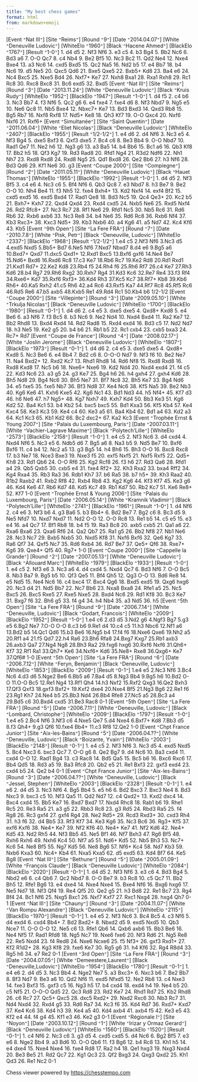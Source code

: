 ```yaml
---
title: "My best chess games"
format: html
from: markdown+emoji
---
```


<link href="https://c2a.chesstempo.com/pgnviewer/v2.5/pgnviewerext.vers1.css" media="all" rel="stylesheet" crossorigin>
<script defer language="javascript" src="https://c1a.chesstempo.com/pgnviewer/v2.5/pgnviewerext.bundle.vers1.js" crossorigin></script>

<link
href="https://c1a.chesstempo.com/fonts/MaterialIcons-Regular.woff2"
rel="stylesheet" crossorigin>

<style>
.ct-pgn-viewer-multi-game-select {
    color: white;
    background-color: #AB8D3F;
}
</style>

<ct-pgn-viewer>[Event `"`Nat III`"`]
[Site `"`Reims`"`]
[Round `"`9`"`]
[Date `"`2014.04.07`"`]
[White `"`Deneuville Ludovic`"`]
[WhiteElo `"`1960`"`]
[Black `"`Hacene Ahmed`"`]
[BlackElo `"`1767`"`]
[Result `"`1-0`"`]
1. d4 d5 2. Nf3 Nf6 3. e3 c5 4. b3 Bg4 5. Bb2 Nc6 6. Bd3 a6 7. O-O Qc7 8. c4 Nb4 9. Be2 Bf5 10. Nc3 Bc2 11. Qd2 Ne4 12. Nxe4 Bxe4 13. a3 Nc6 14. cxd5 Bxd5 15. Qc2 Na5 16. Nd2 b5 17. e4 Bb7 18. b4 Nc6 19. d5 Ne5 20. Qxc5 Qd6 21. Bxe5 Qxe5 22. Bxb5+ Kd8 23. Ba4 e6 24. Nc4 Bxc5 25. Nxe5 Bd4 26. Nxf7+ Ke7 27. Nxh8 Bxa1 28. Rxa1 Rxh8 29. Rc1 Rc8 30. Rxc8 Bxc8 31. Bc6 exd5 32. Bxd5
[Event `"`Nat III`"`]
[Site `"`Reims`"`]
[Round `"`3`"`]
[Date `"`2013.11.24`"`]
[White `"`Deneuville Ludovic`"`]
[Black `"`Kruis Rudy`"`]
[WhiteElo `"`1952`"`]
[BlackElo `"`1947`"`]
[Result `"`1-0`"`]
1. d4 f5 2. c4 b6 3. Nc3 Bb7 4. f3 Nf6 5. Qc2 g6 6. e4 fxe4 7. fxe4 d6 8. Nf3 Nbd7 9. Ng5 e5 10. Ne6 Qc8 11. Nb5 Bxe4 12. Nbxc7+ Ke7 13. Bd3 Bxd3 14. Qxd3 Rb8 15. Bg5 Rb7 16. Nxf8 Rxf8 17. Nd5+ Ke8 18. Qh3 Kf7 19. O-O Qxc4 20. Nxf6 Nxf6 21. Rxf6+
[Event `"`Simultanée`"`]
[Site `"`Saint Quentin`"`]
[Date `"`2011.06.04`"`]
[White `"`Eliet Nicolas`"`]
[Black `"`Deneuville Ludovic`"`]
[WhiteElo `"`2407`"`]
[BlackElo `"`1955`"`]
[Result `"`1/2-1/2`"`]
1. e4 d6 2. d4 Nf6 3. Nc3 e5 4. Nf3 Bg4 5. dxe5 Bxf3 6. Qxf3 dxe5 7. Bc4 c6 8. Be3 Bb4 9. O-O Nbd7 10. Rad1 Qe7 11. Ne2 h6 12. Ng3 g6 13. a3 Ba5 14. b4 Bb6 15. Bc1 a6 16. Qb3 Kf8 17. Bb2 h5 18. Qf3 Kg7 19. Rd3 Rad8 20. Rfd1 Ng4 21. R3d2 Ndf6 22. Nh1 Nh7 23. Rxd8 Rxd8 24. Rxd8 Ng5 25. Qd1 Bxd8 26. Qe2 Bb6 27. h3 Nf6 28. Bd3 Qd6 29. Kf1 Ne6 30. g3
[Event `"`Coupe 2000`"`]
[Site `"`Compiegne`"`]
[Round `"`2`"`]
[Date `"`2011.05.11`"`]
[White `"`Deneuville Ludovic`"`]
[Black `"`Hauet Thomas`"`]
[WhiteElo `"`1955`"`]
[BlackElo `"`1992`"`]
[Result `"`1-0`"`]
1. d4 d5 2. Nf3 Bf5 3. c4 e6 4. Nc3 c6 5. Bf4 Nf6 6. Qb3 Qc8 7. e3 Nbd7 8. h3 Be7 9. Be2 O-O 10. Nh4 Be4 11. f3 Nh5 12. fxe4 Bxh4+ 13. Kd2 Nxf4 14. exf4 Bf2 15. cxd5 exd5 16. exd5 Bxd4 17. Rad1 Qe8 18. Bd3 Nc5 19. Qc4 Qe3+ 20. Kc2 b5 21. Bxh7+ Kxh7 22. Qxd4 Qxd4 23. Rxd4 cxd5 24. Nxb5 Ne6 25. Rxd5 Nxf4 26. Rd2 Rfc8+ 27. Nc3 Rc7 28. Rf1 Ne6 29. Rfd1 Nc5 30. Nb5 Rc6 31. Rd6 Rb6 32. Rxb6 axb6 33. Nc3 Re8 34. b4 Ne6 35. Rd6 Rc8 36. Rxb6 Nf4 37. Kb3 Rxc3+ 38. Kxc3 Nd5+ 39. Kb3 Nxb6 40. a4 Kg6 41. a5 Nd7 42. Kc4 Kf6 43. Kb5
[Event `"`9th Open`"`]
[Site `"`La Fere FRA`"`]
[Round `"`7`"`]
[Date `"`2010.7.8`"`]
[White `"`Pisk, Petr`"`]
[Black `"`Deneuville, Ludovic`"`]
[WhiteElo `"`2337`"`]
[BlackElo `"`1968`"`]
[Result `"`1/2-1/2`"`]
1.e4 c5 2.Nf3 Nf6 3.Nc3 d5 4.exd5 Nxd5 5.Bb5+ Bd7 6.Ne5 Nf6 7.Nxd7 Nbxd7 8.d4 e6 9.Bg5 a6 10.Bxd7+ Qxd7 11.dxc5 Qxd1+ 12.Rxd1 Bxc5 13.Bxf6 gxf6 14.Ne4 Be7 15.Nd6+ Bxd6 16.Rxd6 Rc8 17.c3 Ke7 18.Rb6 Rc7 19.Ke2 Rd8 20.Rd1 Rxd1 21.Kxd1 Rd7+ 22.Ke2 Kd8 23.Rb4 f5 24.Rh4 f6 25.Rh6 Rf7 26.c4 Ke7 27.Rh3 Kd6 28.b4 Rg7 29.Rh6 Rxg2 30.Rxh7 Rg4 31.Kd3 Kc6 32.Re7 Re4 33.f3 Rf4 34.Rxe6+ Kd7 35.Rxf6 Rxf3+ 36.Kd4 Rh3 37.Kc5 Kc7 38.Rf7+ Kb8 39.Kb6 Rh6+ 40.Ka5 Rxh2 41.c5 Rh6 42.a4 Rc6 43.Rxf5 Ka7 44.Rf7 Rc8 45.Rf5 Rc6 46.Rd5 Re6 47.b5 axb5 48.Kxb5 Re1 49.Rd4 Rc1 50.Kb4 b6 1/2-1/2
[Event `"`Coupe 2000`"`]
[Site `"`Villepinte`"`]
[Round `"`3`"`]
[Date `"`2009.05.10`"`]
[White `"`Trkulja Nicolas`"`]
[Black `"`Deneuville Ludovic`"`]
[WhiteElo `"`1700`"`]
[BlackElo `"`1980`"`]
[Result `"`0-1`"`]
1. d4 d6 2. c4 e5 3. dxe5 dxe5 4. Qxd8+ Kxd8 5. e4 Be6 6. a3 Nf6 7. f3 Bc5 8. b3 Nc6 9. Ne2 Nd4 10. Nxd4 Bxd4 11. Ra2 Ke7 12. Bb2 Rhd8 13. Bxd4 Rxd4 14. Rd2 Rad8 15. Rxd4 exd4 16. Bd3 c5 17. Nd2 Nd7 18. h3 Ne5 19. Ke2 g5 20. b4 b6 21. Rb1 b5 22. Rc1 cxb4 23. cxb5 bxa3 24. Rc7+ Rd7
[Event `"`Coupe de France`"`]
[Round `"`4`"`]
[Date `"`2008.02.17`"`]
[White `"`Joslin Jerome`"`]
[Black `"`Deneuville Ludovic`"`]
[WhiteElo `"`1807`"`]
[BlackElo `"`1973`"`]
[Result `"`0-1`"`]
1. d4 d6 2. c4 e5 3. dxe5 dxe5 4. Qxd8+ Kxd8 5. Nc3 Be6 6. e4 Bb4 7. Bd2 c6 8. O-O-O Nd7 9. Nf3 f6 10. Be2 Ne7 11. Na4 Bxd2+ 12. Rxd2 Kc7 13. Rhd1 Rhd8 14. Rd6 Nf8 15. Rxd8 Rxd8 16. Rxd8 Kxd8 17. Nc5 b6 18. Nxe6+ Nxe6 19. Kd2 Nd4 20. Nxd4 exd4 21. f4 c5 22. Kd3 Nc6 23. a3 g5 24. g3 Ke7 25. Bg4 h6 26. h4 gxh4 27. gxh4 Kd6 28. Bh5 Nd8 29. Bg4 Nc6 30. Bh5 Ne7 31. Bf7 Nc8 32. Bh5 Ke7 33. Bg4 Nd6 34. e5 fxe5 35. fxe5 Nb7 36. Bf3 Nd8 37. Ke4 Nc6 38. Kf5 Na5 39. Be2 Nb3 40. Kg6 Ke6 41. Kxh6 Kxe5 42. Kg6 Nc1 43. Bd1 Nd3 44. h5 Nf4+ 45. Kf7 d3 46. h6 Ne6 47. h7 Ng5+ 48. Kg7 Nxh7 49. Kxh7 Kd4 50. Bb3 Ke3 51. Kg6 Kd2 52. Ba4 Kc1 53. b4 Kb2 54. bxc5 bxc5 55. Bd1 Kxa3 56. Kf5 Kb4 57. Ke4 Kxc4 58. Ke3 Kc3 59. Ke4 c4 60. Ke3 a5 61. Ba4 Kb4 62. Bd1 a4 63. Kd2 a3 64. Kc1 Kc3 65. Kb1 Kd2 66. Bc2 dxc2+ 67. Ka2 Kc3
[Event `"`Trophée Ernst & Young 2007`"`]
[Site `"`Palais du Luxembourg, Paris`"`]
[Date `"`2007.03.11`"`]
[White `"`Vachier-Lagrave Maxime`"`]
[Black `"`Polytech'Lille`"`]
[WhiteElo `"`2573`"`]
[BlackElo `"`2158`"`]
[Result `"`1-0`"`]
 1. e4 c5 2. Nf3 Nc6 3. d4 cxd4 4. Nxd4 Nf6 5. Nc3 e5 6. Ndb5 d6 7. Bg5 a6 8. Na3 b5 9. Nd5 Be7 10. Bxf6 Bxf6 11. c4 b4 12. Nc2 a5 13. g3 Bg5 14. h4 Bh6 15. Bh3 O-O 16. Bxc8 Rxc8 17. b3 Ne7 18. Nce3 Bxe3 19. Nxe3 f5 20. exf5 Nxf5 21. Nxf5 Rxf5 22. Qd5+ Kh8 23. Rd1 Qb6 24. O-O Rf6 25. Kg2 Rcf8 26. f3 h6 27. Rd3 Qa6 28. Rfd1 a4 29. Qb5 Qxb5 30. cxb5 e4 31. fxe4 Rf2+ 32. Kh3 Rxa2 33. bxa4 Rff2 34. Kg4 Rxa4 35. Rb3 Ra3 36. Rdb1 Kh7 37. b6 Ra5 38. b7 h5+ 39. Kh3 Raa2 40. R1b2 Raxb2 41. Rxb2 Rf8 42. Rxb4 Rb8 43. Kg2 Kg6 44. Kf3 Kf7 45. Ke3 g6 46. Kd4 Ke6 47. Rb6 Kd7 48. Kd5 Kc7 49. Rb1 Kd7 50. Rb2 Kc7 51. Ke6 Re8+ 52. Kf7 1-0
[Event `"`Trophée Ernst & Young 2006`"`]
[Site `"`Palais du Luxembourg, Paris`"`]
[Date `"`2006.05.14`"`]
[White `"`Kramnik Vladimir`"`]
[Black `"`Polytech'Lille`"`]
[WhiteElo `"`2741`"`]
[BlackElo `"`1961`"`]
[Result `"`1-0`"`]
 1. d4 Nf6 2. c4 e6 3. Nf3 b6 4. g3 Ba6 5. b3 Bb4+ 6. Bd2 Be7 7. Bg2 c6 8. Bc3 d5 9. Ne5 Nfd7 10. Nxd7 Nxd7 11. Nd2 O-O 12. O-O Rc8 13. Re1 b5 14. c5 e5 15. e3 e4 16. a4 Qc7 17. Bf1 Rb8 18. b4 f5 19. Ra3 Bc8 20. axb5 cxb5 21. Qa1 a6 22. Rxa6 Bxa6 23. Qxa6 Rf6 24. Qa2 Qb7 25. Ra1 g5 26. Bb2 Nf8 27. Nb1 Ne6 28. Nc3 Nc7 29. Bxb5 Nxb5 30. Nxd5 Kf8 31. Nxf6 Bxf6 32. Qe6 Kg7 33. Ra6 Qf7 34. Qxf5 Nc7 35. Rd6 Rxb4 36. Rd7 Be7 37. Qe5+ Qf6 38. Rxe7+ Kg6 39. Qxe4+ Qf5 40. Rg7+ 1-0
[Event `"`Coupe 2000`"`]
[Site `"`Cappelle la Grande`"`]
[Round `"`2`"`]
[Date `"`2007.05.13`"`]
[White `"`Deneuville Ludovic`"`]
[Black `"`Allouard Marc`"`]
[WhiteElo `"`1979`"`]
[BlackElo `"`1933`"`]
[Result `"`1-0`"`]
1. e4 c5 2. Nf3 e6 3. Nc3 a6 4. d4 cxd4 5. Nxd4 Qc7 6. Bd3 Nf6 7. O-O Bc5 8. Nb3 Ba7 9. Bg5 b5 10. Qf3 Qe5 11. Bf4 Qh5 12. Qg3 O-O 13. Bd6 Re8 14. e5 Nd5 15. Ne4 Nc6 16. c4 bxc4 17. Bxc4 Qg6 18. Bxd5 exd5 19. Qxg6 hxg6 20. Nc3 d4 21. Nd5 Bb7 22. Nc7 Bb6 23. Nxa8 Bxa8 24. Rfe1 a5 25. Nc5 Bxc5 26. Bxc5 Rxe5 27. Rxe5 Nxe5 28. Bxd4 Nc6 29. Rd1 Kf8 30. Bc3 Ke7 31. Bxg7 f6 32. Bh6 g5 33. f4 g4 34. h4 Nb4 35. a3 Nd5 36. h5
[Event `"`5th Open`"`]
[Site `"`La Fere FRA`"`]
[Round `"`9`"`]
[Date `"`2006.7.14`"`]
[White `"`Deneuville, Ludovic`"`]
[Black `"`Godart, Francois`"`]
[WhiteElo `"`2009`"`]
[BlackElo `"`1952`"`]
[Result `"`1-0`"`]
1.e4 c6 2.d3 d5 3.Nd2 g6 4.Ngf3 Bg7 5.g3 e5 6.Bg2 Ne7 7.O-O O-O 8.c3 b6 9.Re1 d4 10.c4 c5 11.h3 Nbc6 12.Nf1 a6 13.Bd2 b5 14.Qc1 Qd6 15.b3 Be6 16.Ng5 b4 17.f4 f6 18.Nxe6 Qxe6 19.Nh2 a5 20.Rf1 a4 21.f5 Qd7 22.h4 Ra6 23.Bh6 Rfa8 24.Bxg7 Kxg7 25.Rb1 axb3 26.axb3 Qa7 27.Ng4 Ng8 28.Bh3 Ra2 29.fxg6 hxg6 30.Rxf6 Nxf6 31.Qh6+ Kf7 32.Rf1 Ra1 33.Qh7+ Ke6 34.Nxf6+ Kd6 35.Ne8+ Rxe8 36.Qxg6+ Ke7 37.Qf6# 1-0
[Event `"`5th Open`"`]
[Site `"`La Fere FRA`"`]
[Round `"`6`"`]
[Date `"`2006.7.12`"`]
[White `"`Feryn, Benjamin`"`]
[Black `"`Deneuville, Ludovic`"`]
[WhiteElo `"`1853`"`]
[BlackElo `"`2009`"`]
[Result `"`0-1`"`]
1.e4 e5 2.Nc3 Nf6 3.Bc4 Nc6 4.d3 d6 5.Nge2 Be6 6.Bb5 a6 7.Ba4 d5 8.Ng3 Bb4 9.Bg5 h6 10.Bd2 O-O 11.O-O Bc5 12.Re1 Ng4 13.Rf1 Qh4 14.h3 Nxf2 15.Rxf2 Qxg3 16.Qe2 Bxh3 17.Qf3 Qxf3 18.gxf3 Bxf2+ 19.Kxf2 dxe4 20.Nxe4 Bf5 21.Ng3 Bg6 22.Re1 f6 23.Rg1 Kh7 24.Ne4 b5 25.Bb3 Nd4 26.Bb4 Rfe8 27.Nc5 a5 28.Bc3 a4 29.Bd5 c6 30.Bxd4 cxd5 31.Be3 Rac8 0-1
[Event `"`5th Open`"`]
[Site `"`La Fere FRA`"`]
[Round `"`5`"`]
[Date `"`2006.7.11`"`]
[White `"`Deneuville, Ludovic`"`]
[Black `"`Lombard, Christophe`"`]
[WhiteElo `"`2009`"`]
[BlackElo `"`1797`"`]
[Result `"`1-0`"`]
1.e4 e5 2.Bc4 Nf6 3.Nf3 c6 4.Nxe5 Qe7 5.d4 Nxe4 6.Bxf7+ Kd8 7.Bb3 d5 8.f3 Qh4+ 9.g3 Qf6 10.fxe4 Bb4+ 11.c3 Rf8 12.Qe2 1-0
[Event `"`Chpt France Junior`"`]
[Site `"`Aix-les-Bains`"`]
[Round `"`5`"`]
[Date `"`2006.04.??`"`]
[White `"`Deneuville, Ludovic`"`]
[Black `"`Boizante, Yvain`"`]
[WhiteElo `"`2003`"`]
[BlackElo `"`2148`"`]
[Result `"`0-1`"`]
1. e4 c5 2. Nf3 Nf6 3. Nc3 d5 4. exd5 Nxd5 5. Bc4 Nxc3 6. bxc3 Qc7 7. O-O g6 8. Qe2 Bg7 9. d4 Nc6 10. Ba3 cxd4 11. cxd4 O-O 12. Rad1 Bg4 13. c3 Rac8 14. Bd5 Qa5 15. Bc5 b6 16. Bxc6 Rxc6 17. Bb4 Qd5 18. Rd3 a5 19. Ba3 Rfc8 20. Qb2 e5 21. Re1 Bxf3 22. gxf3 exd4 23. cxd4 b5 24. Qe2 b4 0-1
[Event `"`Chpt France Junior`"`]
[Site `"`Aix-les-Bains`"`]
[Round `"`3`"`]
[Date `"`2006.04.??`"`]
[White `"`Deneuville, Ludovic`"`]
[Black `"`Jessel, Stephen`"`]
[WhiteElo `"`2003`"`]
[BlackElo `"`2328`"`]
[Result `"`0-1`"`]
1. e4 e6 2. d4 d5 3. Nc3 Nf6 4. Bg5 Bb4 5. e5 h6 6. Bd2 Bxc3 7. Bxc3 Ne4 8. Bd3 Nxc3 9. bxc3 c5 10. Nf3 Qa5 11. Qd2 Nd7 12. c4 Qxd2+ 13. Kxd2 dxc4 14. Bxc4 cxd4 15. Bb5 Ke7 16. Bxd7 Bxd7 17. Nxd4 Rhc8 18. Rab1 b6 19. Rhe1 Rc5 20. Re3 Ra5 21. a3 g5 22. Rbb3 Rc8 23. g3 Rd5 24. Rbd3 Ra5 25. f4 Rg8 26. Rc3 gxf4 27. gxf4 Rg4 28. Ne2 Rd5+ 29. Rcd3 Rxd3+ 30. cxd3 Rh4 31. h3 f6 32. d4 Bb5 33. Rf3 Kf7 34. Ke3 Kg6 35. Nc3 Bc6 36. Rg3+ Kf5 37. exf6 Kxf6 38. Ne4+ Ke7 39. Nf2 Kf6 40. Ne4+ Ke7 41. Nf2 Kd6 42. Ne4+ Kd5 43. Nd2 Rh5 44. Nf3 Bb5 45. Ne5 Bf1 46. Nf7 Bxh3 47. Rg6 Bf5 48. Rxh6 Rxh6 49. Nxh6 Kc4 50. Nf7 a5 51. Nd6+ Kd5 52. Nb5 Bh3 53. Nc7+ Kc6 54. Ne8 Bf5 55. Ng7 Kd5 56. Ne8 Bg6 57. Nf6+ Kc4 58. Nd7 Kb3 59. Nxb6 Kxa3 60. Nc4+ Kb4 61. Nxa5 Kxa5 62. d5 exd5 63. Kd4 Bf7 64. Ke5 Bg8
[Event `"`Nat III`"`]
[Site `"`Bethune`"`]
[Round `"`5`"`]
[Date `"`2005.01.09`"`]
[White `"`François Claude`"`]
[Black `"`Deneuville Ludovic`"`]
[WhiteElo `"`2084`"`]
[BlackElo `"`2020`"`]
[Result `"`0-1`"`]
1. d4 d5 2. Nf3 Nf6 3. e3 c6 4. Bd3 Bg4 5. Nbd2 e6 6. c4 Qb6 7. Qc2 Nbd7 8. O-O Be7 9. b3 Rc8 10. c5 Qc7 11. Bb2 Bh5 12. Rfe1 Bg6 13. e4 dxe4 14. Nxe4 Nxe4 15. Bxe4 Nf6 16. Bxg6 hxg6 17. Ne5 Nd7 18. Nf3 Qf4 19. Re4 Qf5 20. Qe2 g5 21. h3 Bd8 22. Re1 Bc7 23. Rg4 Bf4 24. Bc1 Nf6 25. Nxg5 Bxc1 26. Nxf7 Kxf7 27. Rxc1 Nxg4 28. hxg4 Qh7 0-1
[Event `"`Nat III`"`]
[Site `"`Chauny`"`]
[Round `"`3`"`]
[Date `"`2004.11.07`"`]
[White `"`Van Rompu Alexandre`"`]
[Black `"`Deneuville Ludovic`"`]
[WhiteElo `"`2115`"`]
[BlackElo `"`1970`"`]
[Result `"`0-1`"`]
1. e4 e5 2. Nf3 Nc6 3. Bc4 Bc5 4. c3 Nf6 5. d4 exd4 6. cxd4 Bb4+ 7. Bd2 Bxd2+ 8. Nbxd2 d5 9. exd5 Nxd5 10. Qb3 Nce7 11. O-O O-O 12. Ne5 c6 13. Rfe1 Qb6 14. Qxb6 axb6 15. Bb3 Be6 16. Ne4 Nf5 17. Rad1 Rfd8 18. Ng5 Nc7 19. Nxe6 fxe6 20. Nf3 Rd6 21. Ng5 Re8 22. Re5 Nxd4 23. f4 Red8 24. Nxe6 Ncxe6 25. f5 Nf3+ 26. gxf3 Rxd1+ 27. Kf2 R1d2+ 28. Kg3 Kf8 29. fxe6 Ke7 30. Rg5 g6 31. h4 Kf6 32. Rg4 R8d4 33. Rg5 h6 34. e7 Re2 0-1
[Event `"`3rd Open`"`]
[Site `"`La Fere FRA`"`]
[Round `"`3`"`]
[Date `"`2004.07.05`"`]
[White `"`Demeestere,Laurent`"`]
[Black `"`Deneuville,Ludovic`"`]
[WhiteElo `"`1954`"`]
[BlackElo `"`1780`"`]
[Result `"`0-1`"`]
1. e4 e6 2. d4 d5 3. Nc3 Bb4 4. Nge2 Ne7 5. a3 Bxc3+ 6. Nxc3 b6 7. Be2 Bb7 8. Bf3 Nd7 9. Be3 a6 10. Qd2 Nf6 11. exd5 Nfxd5 12. Ne2 Rb8 13. c4 Nxe3 14. fxe3 Bxf3 15. gxf3 c5 16. Ng3 h5 17. b4 cxd4 18. exd4 h4 19. Ne4 b5 20. c5 Nf5 21. O-O-O Qd5 22. Qc3 Rd8 23. Rd2 Ke7 24. Rhd1 Rd7 25. Kb2 Rhd8 26. c6 Rc7 27. Qc5+ Qxc5 28. dxc5 Rxd2+ 29. Nxd2 Rxc6 30. Nb3 Rc7 31. Nd4 Nxd4 32. Rxd4 g5 33. Rd6 Ra7 34. Kc3 f6 35. Kd4 Rd7 36. Rxd7+ Kxd7 37. Ke4 Kc6 38. Kd4 h3 39. Ke4 a5 40. Kd4 axb4 41. axb4 f5 42. Ke3 e5 43. Kf2 e4 44. f4 g4 45. Kf1 e3 46. Ke2 g3 0-1
[Event `"`Régionale I`"`]
[Site `"`Noyon`"`]
[Date `"`2003.10.12`"`]
[Round `"`1`"`]
[White `"`Irizar y Ormaz Gerard`"`]
[Black `"`Deneuville Ludovic`"`]
[WhiteElo `"`1560`"`]
[BlackElo `"`1520`"`]
[Result `"`0-1`"`]
1. c4 Nf6 2. Nc3 c6 3. g3 d5 4. cxd5 cxd5 5. d4 Nc6 6. Bg2 Bf5 7. e3 e6 8. Nge2 Bb4 9. a3 Bd6 10. O-O Qb6 11. f3 Bg6 12. b4 Rc8 13. Kh1 h5 14. e4 dxe4 15. Nxe4 Nxe4 16. fxe4 Rd8 17. Ra2 h4 18. Qe1 hxg3 19. Nxg3 Nxd4 20. Be3 Be5 21. Rd2 Qc7 22. Kg1 Qc3 23. Qf2 Bxg3 24. Qxg3 Qxd2 25. Kh1 Qd3 26. Re1 Nc2 0-1
</ct-pgn-viewer>



Chess viewer powered by <a href="https://chesstempo.com" target="_blank">https://chesstempo.com</a>
